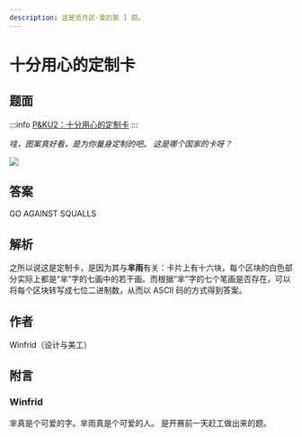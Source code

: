 ```yaml
---
description: 这是觅月区·夏的第 1 题。
---
```


# 十分用心的定制卡

## 题面
:::info
[P\&KU2：十分用心的定制卡](https://pnku2.pkupuzzle.art/#/game/miyue/summer\_01)
:::

_哇，图案真好看，是为你量身定制的吧。_
_这是哪个国家的卡呀？_

![](./17-shi-fen-yong-xin-de-ding-zhi-ka.assets/image_1.webp)

## 答案

GO AGAINST SQUALLS

## 解析

之所以说这是定制卡，是因为其与**芈雨**有关：卡片上有十六块，每个区块的白色部分实际上都是“芈”字的七画中的若干画。而根据“芈”字的七个笔画是否存在，可以将每个区块转写成七位二进制数，从而以 ASCII 码的方式得到答案。

## 作者

Winfrid（设计与美工）

## 附言

### Winfrid

芈真是个可爱的字。芈雨真是个可爱的人。 是开赛前一天赶工做出来的题。

